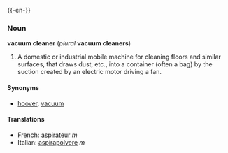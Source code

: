 {{-en-}}
===Noun===
'''vacuum cleaner''' (''plural'' '''vacuum cleaners''')

#A domestic or industrial mobile machine for cleaning floors and similar surfaces, that draws dust, etc., into a container (often a bag) by the suction created by an electric motor driving a fan.

====Synonyms====
*[[hoover]], [[vacuum]]

====Translations====
*French: [[aspirateur]] ''m''
*Italian: [[aspirapolvere]] ''m''